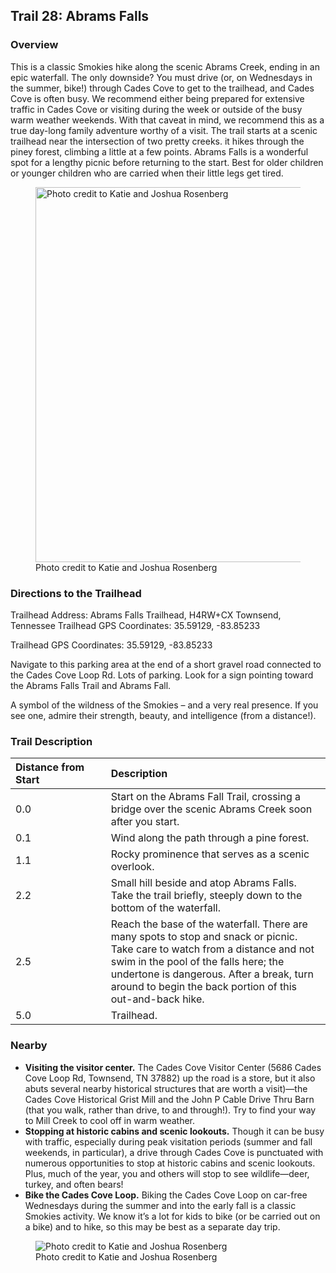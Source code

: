 ## Trail 28: Abrams Falls

### Overview

This is a classic Smokies hike along the scenic Abrams Creek, ending in an epic waterfall. The only downside? You must drive (or, on Wednesdays in the summer, bike!) through Cades Cove to get to the trailhead, and Cades Cove is often busy. We recommend either being prepared for extensive traffic in Cades Cove or visiting during the week or outside of the busy warm weather weekends. With that caveat in mind, we recommend this as a true day-long family adventure worthy of a visit. The trail starts at a scenic trailhead near the intersection of two pretty creeks. it hikes through the piney forest, climbing a little at a few points. Abrams Falls is a wonderful spot for a lengthy picnic before returning to the start. Best for older children or younger children who are carried when their little legs get tired.

![Photo credit to Katie and Joshua Rosenberg](img/trail-28-figure-01.jpg){width="600"}

### Directions to the Trailhead

Trailhead Address: Abrams Falls Trailhead, H4RW+CX Townsend, Tennessee Trailhead GPS Coordinates: 35.59129, -83.85233

Trailhead GPS Coordinates: 35.59129, -83.85233

Navigate to this parking area at the end of a short gravel road connected to the Cades Cove Loop Rd. Lots of parking. Look for a sign pointing toward the Abrams Falls Trail and Abrams Fall.

::: {.callout-note appearance="default" icon="false"}
A symbol of the wildness of the Smokies -- and a very real presence. If you see one, admire their strength, beauty, and intelligence (from a distance!).
:::

### Trail Description

| Distance from Start | Description                                                                                                                                                                                                                                                                   |
|:---------------------|:-------------------------------------------------|
| 0.0                 | Start on the Abrams Fall Trail, crossing a bridge over the scenic Abrams Creek soon after you start.                                                                                                                                                                          |
| 0.1                 | Wind along the path through a pine forest.                                                                                                                                                                                                                                    |
| 1.1                 | Rocky prominence that serves as a scenic overlook.                                                                                                                                                                                                                            |
| 2.2                 | Small hill beside and atop Abrams Falls. Take the trail briefly, steeply down to the bottom of the waterfall.                                                                                                                                                                 |
| 2.5                 | Reach the base of the waterfall. There are many spots to stop and snack or picnic. Take care to watch from a distance and not swim in the pool of the falls here; the undertone is dangerous. After a break, turn around to begin the back portion of this out-and-back hike. |
| 5.0                 | Trailhead.                                                                                                                                                                                                                                                                    |

### Nearby

-   **Visiting the visitor center.** The Cades Cove Visitor Center (5686 Cades Cove Loop Rd, Townsend, TN 37882) up the road is a store, but it also abuts several nearby historical structures that are worth a visit)---the Cades Cove Historical Grist Mill and the John P Cable Drive Thru Barn (that you walk, rather than drive, to and through!). Try to find your way to Mill Creek to cool off in warm weather.
-   **Stopping at historic cabins and scenic lookouts.** Though it can be busy with traffic, especially during peak visitation periods (summer and fall weekends, in particular), a drive through Cades Cove is punctuated with numerous opportunities to stop at historic cabins and scenic lookouts. Plus, much of the year, you and others will stop to see wildlife---deer, turkey, and often bears!
-   **Bike the Cades Cove Loop.** Biking the Cades Cove Loop on car-free Wednesdays during the summer and into the early fall is a classic Smokies activity. We know it's a lot for kids to bike (or be carried out on a bike) and to hike, so this may be best as a separate day trip.

![Photo credit to Katie and Joshua Rosenberg](img/jonah-horse.jpeg)

